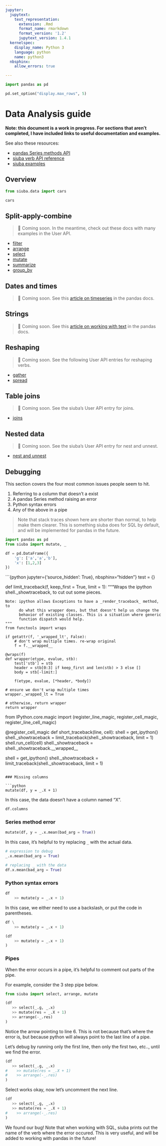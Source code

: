 ```yaml
---
jupyter:
  jupytext:
    text_representation:
      extension: .Rmd
      format_name: rmarkdown
      format_version: '1.2'
      jupytext_version: 1.4.1
  kernelspec:
    display_name: Python 3
    language: python
    name: python3
  nbsphinx:
    allow_errors: true

---
```


```python
import pandas as pd

pd.set_option("display.max_rows", 5)
```

# Data Analysis guide

**Note: this document is a work in progress. For sections that aren't completed, I have included links to useful documentation and examples.**

See also these resources:

* [pandas Series methods API](https://pandas.pydata.org/pandas-docs/stable/reference/api/pandas.Series.html)
* [siuba verb API reference](api_index.rst)
* [siuba examples](examples)


## Overview


```python
from siuba.data import cars

cars
```

## Split-apply-combine

> 🚧 Coming soon. In the meantime, check out these docs with many examples in the User API.

* [filter](api_table_core/01_filter)
* [arrange](api_table_core/02_arrange)
* [select](api_table_core/03_select)
* [mutate](api_table_core/05_mutate)
* [summarize](api_table_core/07_summarize)
* [group_by](api_table_core/08_group_by)


## Dates and times

> 🚧 Coming soon. See this [article on timeseries](https://pandas.pydata.org/pandas-docs/stable/user_guide/timeseries.html) in the pandas docs.


## Strings

> 🚧 Coming soon. See this [article on working with text](https://pandas.pydata.org/pandas-docs/stable/user_guide/text.html) in the pandas docs.


## Reshaping

> 🚧 Coming soon. See the following User API entries for reshaping verbs.

* [gather](api_tidy/02_gather.Rmd)
* [spread](api_tidy/03_spread.Rmd)


## Table joins

> 🚧 Coming soon. See the siuba's User API entry for joins.

* [joins](api_table_two/joins.Rmd)


## Nested data

> 🚧 Coming soon. See the siuba's User API entry for nest and unnest.

* [nest and unnest](api_tidy/01_nest)


## Debugging

This section covers the four most common issues people seem to hit.

1. Referring to a column that doesn't a exist
2. A pandas Series method raising an error
3. Python syntax errors
4. Any of the above in a pipe

> Note that stack traces shown here are shorter than normal, to help make them clearer. This is something siuba does for SQL by default, and will be implemented for pandas in the future.

```python
import pandas as pd
from siuba import mutate, _

df = pd.DataFrame({
    'g': ['a','a','b'],
    'x': [1,2,3]
})

```

```{python jupyter={'source_hidden': True}, nbsphinx="hidden"}
test = {}

def limit_traceback(f, keep_first = True, limit = 1):
    """Wraps the ipython shell._showtraceback, to cut out some pieces.
    
    Note: ipython allows Exceptions to have a _render_traceback_ method, to
          do what this wrapper does, but that doesn't help us change the
          behavior of existing classes. This is a situation where generic
          function dispatch would help.
    """
    from functools import wraps

    if getattr(f, '_wrapped_lt', False):
        # don't wrap multiple times. re-wrap original
        f = f.__wrapped__
    
    @wraps(f)
    def wrapper(etype, evalue, stb):
        test['stb'] = stb
        header = stb[0:3] if keep_first and len(stb) > 3 else []
        body = stb[-limit:]
        
        f(etype, evalue, [*header, *body])
    
    # ensure we don't wrap multiple times
    wrapper._wrapped_lt = True
    
    # otherwise, return wrapper
    return wrapper

from IPython.core.magic import (register_line_magic, register_cell_magic,
                                register_line_cell_magic)

@register_cell_magic
def short_traceback(line, cell):
    shell = get_ipython()
    shell._showtraceback = limit_traceback(shell._showtraceback, limit = 1)
    shell.run_cell(cell)
    shell._showtraceback = shell._showtraceback.__wrapped__

shell = get_ipython()
shell._showtraceback = limit_traceback(shell._showtraceback, limit = 1)
```

### Missing columns

```python
mutate(df, y = _.X + 1)
```

In this case, the data doesn't have a column named "X".

```python
df.columns
```

### Series method error

```python
mutate(df, y = _.x.mean(bad_arg = True))
```

In this case, it's helpful to try replacing `_` with the actual data.

```python
# expression to debug
_.x.mean(bad_arg = True)

# replacing _ with the data
df.x.mean(bad_arg = True)
```

### Python syntax errors

```python
df
    >> mutate(y = _.x + 1)
```

In this case, we either need to use a backslash, or put the code in parentheses.

```python
df \
    >> mutate(y = _.x + 1)

(df
    >> mutate(y = _.x + 1)
)
```

### Pipes

When the error occurs in a pipe, it's helpful to comment out parts of the pipe.

For example, consider the 3 step pipe below.

```python
from siuba import select, arrange, mutate

(df
   >> select(_.g, _.x)
   >> mutate(res = _.X + 1)
   >> arrange(-_.res)
)
```

Notice the arrow pointing to line 6. This is not because that's where the error is, but because python will always point to the last line of a pipe.

Let's debug by running only the first line, then only the first two, etc.., until we find the error.

```python
(df
   >> select(_.g, _.x)
#    >> mutate(res = _.X + 1)
#    >> arrange(-_.res)
)
```

Select works okay, now let's uncomment the next line.

```python
(df
   >> select(_.g, _.x)
   >> mutate(res = _.X + 1)
#    >> arrange(-_.res)
)
```

We found our bug! Note that when working with SQL, siuba prints out the name of the verb where the error occured. This is very useful, and will be added to working with pandas in the future!
